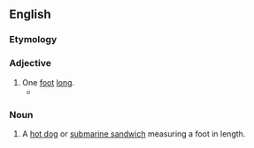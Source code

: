 ==English==

===Etymology===
{{compound|en|foot|long}}

===Adjective===
{{en-adj|-}}

# One [[foot]] [[long]].
#* {{quote-text|en|year=1934|author={{w|George Orwell}}|title={{w|Burmese Days}}|chapter=5|url=http://www.gutenberg.net.au/ebooks02/0200051h.html|passage=Like carved teak statues with '''footlong''' cigars stuck in their wooden faces, the two old creatures gazed at the 'Ingaleikma' as English yokels might gaze at a Zulu warrior in full regalia.}}

===Noun===
{{en-noun}}

# A [[hot dog]] or [[submarine sandwich]] measuring a foot in length.